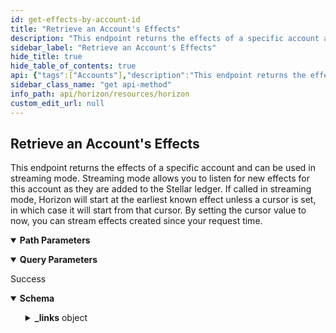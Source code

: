 ```yaml
---
id: get-effects-by-account-id
title: "Retrieve an Account's Effects"
description: "This endpoint returns the effects of a specific account and can be used in streaming mode. Streaming mode allows you to listen for new effects for this account as they are added to the Stellar ledger. If called in streaming mode, Horizon will start at the earliest known effect unless a cursor is set, in which case it will start from that cursor. By setting the cursor value to now, you can stream effects created since your request time."
sidebar_label: "Retrieve an Account's Effects"
hide_title: true
hide_table_of_contents: true
api: {"tags":["Accounts"],"description":"This endpoint returns the effects of a specific account and can be used in streaming mode. Streaming mode allows you to listen for new effects for this account as they are added to the Stellar ledger. If called in streaming mode, Horizon will start at the earliest known effect unless a cursor is set, in which case it will start from that cursor. By setting the cursor value to now, you can stream effects created since your request time.","operationId":"GetEffectsByAccountId","parameters":[{"name":"account_id","in":"path","required":true,"description":"This account’s public key encoded in a base32 string representation.","schema":{"type":"string","example":"GDMQQNJM4UL7QIA66P7R2PZHMQINWZBM77BEBMHLFXD5JEUAHGJ7R4JZ"}},{"name":"cursor","in":"query","required":false,"description":"A number that points to a specific location in a collection of responses and is pulled from the paging_token value of a record.","schema":{"type":"integer","example":6606617478959105}},{"name":"order","in":"query","required":false,"description":"A designation of the order in which records should appear. Options include asc (ascending) or desc (descending). If this argument isn’t set, it defaults to asc.","schema":{"type":"string","enum":["asc","desc"]}},{"name":"limit","in":"query","required":false,"description":"The maximum number of records returned. The limit can range from 1 to 200 - an upper limit that is hardcoded in Horizon for performance reasons. If this argument isn’t designated, it defaults to 10.","schema":{"type":"integer","example":10}}],"x-supports-streaming":true,"responses":{"200":{"description":"Success","content":{"application/json":{"schema":{"allOf":[{"type":"object","properties":{"_links":{"type":"object","properties":{"self":{"type":"object","properties":{"href":{"type":"string","format":"link"},"templated":{"type":"boolean"}},"required":["href"],"title":"link"},"next":{"type":"object","properties":{"href":{"type":"string","format":"link"},"templated":{"type":"boolean"}},"required":["href"],"title":"link"},"prev":{"type":"object","properties":{"href":{"type":"string","format":"link"},"templated":{"type":"boolean"}},"required":["href"],"title":"link"}}}},"title":"Links"},{"oneOf":[{"type":"object","properties":{"_links":{"type":"object","properties":{"self":{"type":"object","properties":{"href":{"type":"string","format":"link"},"templated":{"type":"boolean"}},"required":["href"],"title":"link"},"transaction":{"type":"object","properties":{"href":{"type":"string","format":"link"},"templated":{"type":"boolean"}},"required":["href"],"title":"link"},"effects":{"type":"object","properties":{"href":{"type":"string","format":"link"},"templated":{"type":"boolean"}},"required":["href"],"title":"link"},"succeeds":{"type":"object","properties":{"href":{"type":"string","format":"link"},"templated":{"type":"boolean"}},"required":["href"],"title":"link"},"precedes":{"type":"object","properties":{"href":{"type":"string","format":"link"},"templated":{"type":"boolean"}},"required":["href"],"title":"link"}},"required":["self","transaction","effects","succeeds","precedes"]},"id":{"type":"string","title":"id"},"paging_token":{"type":"string"},"transaction_successful":{"type":"boolean"},"source_account":{"type":"string","pattern":"G[A-Z0-9]{55}","title":"address"},"type":{"type":"string","example":"create_account"},"type_i":{"type":"number","example":0},"created_at":{"type":"string"},"transaction_hash":{"type":"string"},"starting_balance":{"type":"string"},"funder":{"type":"string","pattern":"G[A-Z0-9]{55}","title":"address"},"account":{"type":"string","pattern":"G[A-Z0-9]{55}","title":"address"}},"required":["id","paging_token","transaction_successful","source_account","type","type_i","created_at","transaction_hash","starting_balance","funder","account"],"title":"CreateAccount"},{"type":"object","properties":{"_embedded":{"type":"object","properties":{"records":{"type":"array","items":{"type":"object","properties":{"_links":{"type":"object","properties":{"self":{"type":"object","properties":{"href":{"type":"string","format":"link"},"templated":{"type":"boolean"}},"required":["href"],"title":"link"},"transaction":{"type":"object","properties":{"href":{"type":"string","format":"link"},"templated":{"type":"boolean"}},"required":["href"],"title":"link"},"effects":{"type":"object","properties":{"href":{"type":"string","format":"link"},"templated":{"type":"boolean"}},"required":["href"],"title":"link"},"succeeds":{"type":"object","properties":{"href":{"type":"string","format":"link"},"templated":{"type":"boolean"}},"required":["href"],"title":"link"},"precedes":{"type":"object","properties":{"href":{"type":"string","format":"link"},"templated":{"type":"boolean"}},"required":["href"],"title":"link"}},"required":["self","transaction","effects","succeeds","precedes"]},"id":{"type":"string","title":"id"},"paging_token":{"type":"string"},"transaction_successful":{"type":"boolean"},"source_account":{"type":"string","pattern":"G[A-Z0-9]{55}","title":"address"},"type":{"type":"string","example":"payment"},"type_i":{"type":"string"},"created_at":{"type":"string"},"transaction_hash":{"type":"string"},"asset_type":{"type":"string"},"asset_code":{"enum":["native","credit_alphanum4","credit_alphanum12"]},"asset_issuer":{"type":"string","pattern":"G[A-Z0-9]{55}","title":"address"},"from":{"type":"string","pattern":"G[A-Z0-9]{55}","title":"address"},"to":{"type":"string","pattern":"G[A-Z0-9]{55}","title":"address"},"amount":{"type":"string"}},"required":["id","paging_token","transaction_successful","source_account","type","type_i","created_at","transaction_hash","asset_type","from","to","amount"]}}}}},"title":"Payment"},{"type":"object","properties":{"_links":{"type":"object","properties":{"self":{"type":"object","properties":{"href":{"type":"string","format":"link"},"templated":{"type":"boolean"}},"required":["href"],"title":"link"},"transaction":{"type":"object","properties":{"href":{"type":"string","format":"link"},"templated":{"type":"boolean"}},"required":["href"],"title":"link"},"effects":{"type":"object","properties":{"href":{"type":"string","format":"link"},"templated":{"type":"boolean"}},"required":["href"],"title":"link"},"succeeds":{"type":"object","properties":{"href":{"type":"string","format":"link"},"templated":{"type":"boolean"}},"required":["href"],"title":"link"},"precedes":{"type":"object","properties":{"href":{"type":"string","format":"link"},"templated":{"type":"boolean"}},"required":["href"],"title":"link"}},"required":["self","transaction","effects","succeeds","precedes"]},"id":{"type":"string","title":"id"},"paging_token":{"type":"string"},"transaction_successful":{"type":"boolean"},"source_account":{"type":"string","pattern":"G[A-Z0-9]{55}","title":"address"},"type":{"type":"string","example":"path_payment_strict_receive"},"type_i":{"type":"number","example":2},"created_at":{"type":"string"},"transaction_hash":{"type":"string"},"asset_type":{"type":"string","enum":["native","credit_alphanum4","credit_alphanum12"]},"asset_code":{"type":"string"},"asset_issuer":{"type":"string","pattern":"G[A-Z0-9]{55}","title":"address"},"from":{"type":"string","pattern":"G[A-Z0-9]{55}","title":"address"},"to":{"type":"string","pattern":"G[A-Z0-9]{55}","title":"address"},"amount":{"type":"string"},"path":{"type":"array","items":{"type":"object","properties":{"asset_type":{"type":"string","enum":["native","credit_alphanum4","credit_alphanum12"]},"asset_code":{"type":"string"},"asset_issuer":{"type":"string","pattern":"G[A-Z0-9]{55}","title":"address"}}}},"source_amount":{"type":"string"},"destination_min":{"type":"string"},"source_asset_type":{"type":"string"},"source_asset_code":{"type":"string"},"source_asset_issuer":{"type":"string","pattern":"G[A-Z0-9]{55}","title":"address"}},"required":["id","paging_token","transaction_successful","source_account","type","type_i","created_at","transaction_hash","from","to","amount","path","source_amount","destination_min"],"title":"PathPaymentStrictReceive"},{"type":"object","properties":{"_links":{"type":"object","properties":{"self":{"type":"object","properties":{"href":{"type":"string","format":"link"},"templated":{"type":"boolean"}},"required":["href"],"title":"link"},"transaction":{"type":"object","properties":{"href":{"type":"string","format":"link"},"templated":{"type":"boolean"}},"required":["href"],"title":"link"},"effects":{"type":"object","properties":{"href":{"type":"string","format":"link"},"templated":{"type":"boolean"}},"required":["href"],"title":"link"},"succeeds":{"type":"object","properties":{"href":{"type":"string","format":"link"},"templated":{"type":"boolean"}},"required":["href"],"title":"link"},"precedes":{"type":"object","properties":{"href":{"type":"string","format":"link"},"templated":{"type":"boolean"}},"required":["href"],"title":"link"}},"required":["self","transaction","effects","succeeds","precedes"]},"id":{"type":"string","title":"id"},"paging_token":{"type":"string"},"transaction_successful":{"type":"boolean"},"source_account":{"type":"string","pattern":"G[A-Z0-9]{55}","title":"address"},"type":{"type":"string","example":"path_payment_strict_send"},"type_i":{"type":"number","example":13},"created_at":{"type":"string"},"transaction_hash":{"type":"string"},"asset_type":{"type":"string","enum":["native","credit_alphanum4","credit_alphanum12"]},"asset_code":{"type":"string"},"asset_issuer":{"type":"string","pattern":"G[A-Z0-9]{55}","title":"address"},"from":{"type":"string","pattern":"G[A-Z0-9]{55}","title":"address"},"to":{"type":"string","pattern":"G[A-Z0-9]{55}","title":"address"},"amount":{"type":"string"},"path":{"type":"array","items":{"type":"object","properties":{"asset_type":{"type":"string","enum":["native","credit_alphanum4","credit_alphanum12"]},"asset_code":{"type":"string"},"asset_issuer":{"type":"string","pattern":"G[A-Z0-9]{55}","title":"address"}}}},"source_amount":{"type":"string"},"source_max":{"type":"string"},"source_asset_type":{"type":"string"},"source_asset_code":{"type":"string"},"source_asset_issuer":{"type":"string","pattern":"G[A-Z0-9]{55}","title":"address"}},"required":["id","paging_token","transaction_successful","source_account","type","type_i","created_at","transaction_hash","from","to","amount","path","source_amount","source_asset_type"],"title":"PathPaymentStrictSend"},{"type":"object","properties":{"_links":{"type":"object","properties":{"self":{"type":"object","properties":{"href":{"type":"string","format":"link"},"templated":{"type":"boolean"}},"required":["href"],"title":"link"},"transaction":{"type":"object","properties":{"href":{"type":"string","format":"link"},"templated":{"type":"boolean"}},"required":["href"],"title":"link"},"effects":{"type":"object","properties":{"href":{"type":"string","format":"link"},"templated":{"type":"boolean"}},"required":["href"],"title":"link"},"succeeds":{"type":"object","properties":{"href":{"type":"string","format":"link"},"templated":{"type":"boolean"}},"required":["href"],"title":"link"},"precedes":{"type":"object","properties":{"href":{"type":"string","format":"link"},"templated":{"type":"boolean"}},"required":["href"],"title":"link"}},"required":["self","transaction","effects","succeeds","precedes"]},"id":{"type":"string","title":"id"},"paging_token":{"type":"string"},"transaction_successful":{"type":"boolean"},"source_account":{"type":"string","pattern":"G[A-Z0-9]{55}","title":"address"},"type":{"type":"string","example":"account_merge"},"type_i":{"type":"number","example":8},"created_at":{"type":"string"},"transaction_hash":{"type":"string"},"account":{"type":"string","pattern":"G[A-Z0-9]{55}","title":"address"},"into":{"type":"string","pattern":"G[A-Z0-9]{55}","title":"address"}},"required":["id","paging_token","transaction_successful","source_account","type","type_i","created_at","transaction_hash","account","into"],"title":"AccountMerge"}]}]},"examples":{"RetrieveAnAccountsEffects":{"value":{"_links":{"self":{"href":"https://horizon.stellar.org/accounts/GCNL55IJTH2HX26HLNIGYD2JIQLTBAQL3SVPNZA6PXK7NAVHU423WOTE/effects?cursor=&limit=10&order=asc"},"next":{"href":"https://horizon.stellar.org/accounts/GCNL55IJTH2HX26HLNIGYD2JIQLTBAQL3SVPNZA6PXK7NAVHU423WOTE/effects?cursor=147350483860869151-1&limit=10&order=asc"},"prev":{"href":"https://horizon.stellar.org/accounts/GCNL55IJTH2HX26HLNIGYD2JIQLTBAQL3SVPNZA6PXK7NAVHU423WOTE/effects?cursor=110694007436259329-1&limit=10&order=desc"}},"_embedded":{"records":[{"_links":{"operation":{"href":"https://horizon.stellar.org/operations/110694007436259329"},"succeeds":{"href":"https://horizon.stellar.org/effects?order=desc&cursor=110694007436259329-1"},"precedes":{"href":"https://horizon.stellar.org/effects?order=asc&cursor=110694007436259329-1"}},"id":"0110694007436259329-0000000001","paging_token":"110694007436259329-1","account":"GCNL55IJTH2HX26HLNIGYD2JIQLTBAQL3SVPNZA6PXK7NAVHU423WOTE","type":"account_created","type_i":0,"created_at":"2019-09-11T13:16:44Z","starting_balance":"1.0000000"},{"_links":{"operation":{"href":"https://horizon.stellar.org/operations/110694007436259329"},"succeeds":{"href":"https://horizon.stellar.org/effects?order=desc&cursor=110694007436259329-3"},"precedes":{"href":"https://horizon.stellar.org/effects?order=asc&cursor=110694007436259329-3"}},"id":"0110694007436259329-0000000003","paging_token":"110694007436259329-3","account":"GCNL55IJTH2HX26HLNIGYD2JIQLTBAQL3SVPNZA6PXK7NAVHU423WOTE","type":"signer_created","type_i":10,"created_at":"2019-09-11T13:16:44Z","weight":1,"public_key":"GCNL55IJTH2HX26HLNIGYD2JIQLTBAQL3SVPNZA6PXK7NAVHU423WOTE","key":""},{"_links":{"operation":{"href":"https://horizon.stellar.org/operations/110694007436259330"},"succeeds":{"href":"https://horizon.stellar.org/effects?order=desc&cursor=110694007436259330-2"},"precedes":{"href":"https://horizon.stellar.org/effects?order=asc&cursor=110694007436259330-2"}},"id":"0110694007436259330-0000000002","paging_token":"110694007436259330-2","account":"GCNL55IJTH2HX26HLNIGYD2JIQLTBAQL3SVPNZA6PXK7NAVHU423WOTE","type":"account_credited","type_i":2,"created_at":"2019-09-11T13:16:44Z","asset_type":"native","amount":"355.2904739"},{"_links":{"operation":{"href":"https://horizon.stellar.org/operations/115354197276323841"},"succeeds":{"href":"https://horizon.stellar.org/effects?order=desc&cursor=115354197276323841-1"},"precedes":{"href":"https://horizon.stellar.org/effects?order=asc&cursor=115354197276323841-1"}},"id":"0115354197276323841-0000000001","paging_token":"115354197276323841-1","account":"GCNL55IJTH2HX26HLNIGYD2JIQLTBAQL3SVPNZA6PXK7NAVHU423WOTE","type":"account_credited","type_i":2,"created_at":"2019-11-18T19:59:40Z","asset_type":"native","amount":"688.4065454"},{"_links":{"operation":{"href":"https://horizon.stellar.org/operations/117356420835532801"},"succeeds":{"href":"https://horizon.stellar.org/effects?order=desc&cursor=117356420835532801-1"},"precedes":{"href":"https://horizon.stellar.org/effects?order=asc&cursor=117356420835532801-1"}},"id":"0117356420835532801-0000000001","paging_token":"117356420835532801-1","account":"GCNL55IJTH2HX26HLNIGYD2JIQLTBAQL3SVPNZA6PXK7NAVHU423WOTE","type":"account_credited","type_i":2,"created_at":"2019-12-18T08:23:35Z","asset_type":"native","amount":"355.3887598"},{"_links":{"operation":{"href":"https://horizon.stellar.org/operations/119399833130811393"},"succeeds":{"href":"https://horizon.stellar.org/effects?order=desc&cursor=119399833130811393-1"},"precedes":{"href":"https://horizon.stellar.org/effects?order=asc&cursor=119399833130811393-1"}},"id":"0119399833130811393-0000000001","paging_token":"119399833130811393-1","account":"GCNL55IJTH2HX26HLNIGYD2JIQLTBAQL3SVPNZA6PXK7NAVHU423WOTE","type":"trustline_created","type_i":20,"created_at":"2020-01-17T20:13:22Z","asset_type":"credit_alphanum4","asset_code":"USD","asset_issuer":"GDUKMGUGDZQK6YHYA5Z6AY2G4XDSZPSZ3SW5UN3ARVMO6QSRDWP5YLEX","limit":"922337203685.4775000"},{"_links":{"operation":{"href":"https://horizon.stellar.org/operations/119399833130811394"},"succeeds":{"href":"https://horizon.stellar.org/effects?order=desc&cursor=119399833130811394-1"},"precedes":{"href":"https://horizon.stellar.org/effects?order=asc&cursor=119399833130811394-1"}},"id":"0119399833130811394-0000000001","paging_token":"119399833130811394-1","account":"GCNL55IJTH2HX26HLNIGYD2JIQLTBAQL3SVPNZA6PXK7NAVHU423WOTE","type":"trade","type_i":33,"created_at":"2020-01-17T20:13:22Z","seller":"GCM4PT6XDZBWOOENDS6FOU22GJQLJPV2GC7VRVII4TFGZBA3ZXNM55SV","offer_id":"147625249","sold_amount":"539.0320108","sold_asset_type":"native","bought_amount":"32.8490620","bought_asset_type":"credit_alphanum4","bought_asset_code":"USD","bought_asset_issuer":"GDUKMGUGDZQK6YHYA5Z6AY2G4XDSZPSZ3SW5UN3ARVMO6QSRDWP5YLEX"},{"_links":{"operation":{"href":"https://horizon.stellar.org/operations/119399833130811394"},"succeeds":{"href":"https://horizon.stellar.org/effects?order=desc&cursor=119399833130811394-3"},"precedes":{"href":"https://horizon.stellar.org/effects?order=asc&cursor=119399833130811394-3"}},"id":"0119399833130811394-0000000003","paging_token":"119399833130811394-3","account":"GCNL55IJTH2HX26HLNIGYD2JIQLTBAQL3SVPNZA6PXK7NAVHU423WOTE","type":"trade","type_i":33,"created_at":"2020-01-17T20:13:22Z","seller":"GBDVKE33GVVMBXX73OHIBRP6RAHKHHW2P4PQVV6UNOKQCOXU7GNUM4QI","offer_id":"147618811","sold_amount":"854.9537682","sold_asset_type":"native","bought_amount":"52.0920258","bought_asset_type":"credit_alphanum4","bought_asset_code":"USD","bought_asset_issuer":"GDUKMGUGDZQK6YHYA5Z6AY2G4XDSZPSZ3SW5UN3ARVMO6QSRDWP5YLEX"},{"_links":{"operation":{"href":"https://horizon.stellar.org/operations/119400713599217665"},"succeeds":{"href":"https://horizon.stellar.org/effects?order=desc&cursor=119400713599217665-2"},"precedes":{"href":"https://horizon.stellar.org/effects?order=asc&cursor=119400713599217665-2"}},"id":"0119400713599217665-0000000002","paging_token":"119400713599217665-2","account":"GCNL55IJTH2HX26HLNIGYD2JIQLTBAQL3SVPNZA6PXK7NAVHU423WOTE","type":"account_debited","type_i":3,"created_at":"2020-01-17T20:32:38Z","asset_type":"credit_alphanum4","asset_code":"USD","asset_issuer":"GDUKMGUGDZQK6YHYA5Z6AY2G4XDSZPSZ3SW5UN3ARVMO6QSRDWP5YLEX","amount":"84.9410878"},{"_links":{"operation":{"href":"https://horizon.stellar.org/operations/147350483860869151"},"succeeds":{"href":"https://horizon.stellar.org/effects?order=desc&cursor=147350483860869151-1"},"precedes":{"href":"https://horizon.stellar.org/effects?order=asc&cursor=147350483860869151-1"}},"id":"0147350483860869151-0000000001","paging_token":"147350483860869151-1","account":"GCNL55IJTH2HX26HLNIGYD2JIQLTBAQL3SVPNZA6PXK7NAVHU423WOTE","type":"account_credited","type_i":2,"created_at":"2021-03-06T19:27:33Z","asset_type":"native","amount":"0.0000001"}]}}}}}}}},"extensions":[{"key":"x-supports-streaming","value":true}],"method":"get","path":"/accounts/{account_id}/effects","servers":[{"url":"https://horizon.stellar.org","description":"The main network"},{"url":"https://horizon-testnet.stellar.org","description":"The test network"}],"info":{"title":"Horizon","version":"0.0.1"},"postman":{"name":"Retrieve an Account's Effects","description":{"content":"This endpoint returns the effects of a specific account and can be used in streaming mode. Streaming mode allows you to listen for new effects for this account as they are added to the Stellar ledger. If called in streaming mode, Horizon will start at the earliest known effect unless a cursor is set, in which case it will start from that cursor. By setting the cursor value to now, you can stream effects created since your request time.","type":"text/plain"},"url":{"path":["accounts",":account_id","effects"],"host":["{{baseUrl}}"],"query":[{"disabled":false,"description":{"content":"A number that points to a specific location in a collection of responses and is pulled from the paging_token value of a record.","type":"text/plain"},"key":"cursor","value":""},{"disabled":false,"description":{"content":"A designation of the order in which records should appear. Options include asc (ascending) or desc (descending). If this argument isn’t set, it defaults to asc.","type":"text/plain"},"key":"order","value":""},{"disabled":false,"description":{"content":"The maximum number of records returned. The limit can range from 1 to 200 - an upper limit that is hardcoded in Horizon for performance reasons. If this argument isn’t designated, it defaults to 10.","type":"text/plain"},"key":"limit","value":""}],"variable":[{"disabled":false,"description":{"content":"(Required) This account’s public key encoded in a base32 string representation.","type":"text/plain"},"type":"any","value":"","key":"account_id"}]},"header":[{"key":"Accept","value":"application/json"}],"method":"GET"}}
sidebar_class_name: "get api-method"
info_path: api/horizon/resources/horizon
custom_edit_url: null
---
```



## Retrieve an Account's Effects



This endpoint returns the effects of a specific account and can be used in streaming mode. Streaming mode allows you to listen for new effects for this account as they are added to the Stellar ledger. If called in streaming mode, Horizon will start at the earliest known effect unless a cursor is set, in which case it will start from that cursor. By setting the cursor value to now, you can stream effects created since your request time.

<details style={{"marginBottom":"1rem"}} data-collapsed={false} open={true}><summary style={{}}><strong>Path Parameters</strong></summary><div><ul><ParamsItem className={"paramsItem"} param={{"name":"account_id","in":"path","required":true,"description":"This account’s public key encoded in a base32 string representation.","schema":{"type":"string","example":"GDMQQNJM4UL7QIA66P7R2PZHMQINWZBM77BEBMHLFXD5JEUAHGJ7R4JZ"}}}></ParamsItem></ul></div></details><details style={{"marginBottom":"1rem"}} data-collapsed={false} open={true}><summary style={{}}><strong>Query Parameters</strong></summary><div><ul><ParamsItem className={"paramsItem"} param={{"name":"cursor","in":"query","required":false,"description":"A number that points to a specific location in a collection of responses and is pulled from the paging_token value of a record.","schema":{"type":"integer","example":6606617478959105}}}></ParamsItem><ParamsItem className={"paramsItem"} param={{"name":"order","in":"query","required":false,"description":"A designation of the order in which records should appear. Options include asc (ascending) or desc (descending). If this argument isn’t set, it defaults to asc.","schema":{"type":"string","enum":["asc","desc"]}}}></ParamsItem><ParamsItem className={"paramsItem"} param={{"name":"limit","in":"query","required":false,"description":"The maximum number of records returned. The limit can range from 1 to 200 - an upper limit that is hardcoded in Horizon for performance reasons. If this argument isn’t designated, it defaults to 10.","schema":{"type":"integer","example":10}}}></ParamsItem></ul></div></details><div><ApiTabs><TabItem label={"200"} value={"200"}><div>

Success

</div><div><MimeTabs schemaType={"response"}><TabItem label={"application/json"} value={"application/json"}><SchemaTabs><TabItem label={"Schema"} value={"Schema"}><details style={{}} data-collapsed={false} open={true}><summary style={{"textAlign":"left"}}><strong>Schema</strong></summary><div style={{"textAlign":"left","marginLeft":"1rem"}}></div><ul style={{"marginLeft":"1rem"}}><SchemaItem collapsible={true} className={"schemaItem"}><details style={{}}><summary style={{}}><strong>_links</strong><span style={{"opacity":"0.6"}}> object</span></summary><div style={{"marginLeft":"1rem"}}><SchemaItem collapsible={true} className={"schemaItem"}><details style={{}}><summary style={{}}><strong>self</strong><span style={{"opacity":"0.6"}}> object</span></summary><div style={{"marginLeft":"1rem"}}><SchemaItem collapsible={false} name={"href"} required={true} schemaName={"link"} qualifierMessage={undefined} schema={{"type":"string","format":"link"}}></SchemaItem><SchemaItem collapsible={false} name={"templated"} required={false} schemaName={"boolean"} qualifierMessage={undefined} schema={{"type":"boolean"}}></SchemaItem></div></details></SchemaItem><SchemaItem collapsible={true} className={"schemaItem"}><details style={{}}><summary style={{}}><strong>next</strong><span style={{"opacity":"0.6"}}> object</span></summary><div style={{"marginLeft":"1rem"}}><SchemaItem collapsible={false} name={"href"} required={true} schemaName={"link"} qualifierMessage={undefined} schema={{"type":"string","format":"link"}}></SchemaItem><SchemaItem collapsible={false} name={"templated"} required={false} schemaName={"boolean"} qualifierMessage={undefined} schema={{"type":"boolean"}}></SchemaItem></div></details></SchemaItem><SchemaItem collapsible={true} className={"schemaItem"}><details style={{}}><summary style={{}}><strong>prev</strong><span style={{"opacity":"0.6"}}> object</span></summary><div style={{"marginLeft":"1rem"}}><SchemaItem collapsible={false} name={"href"} required={true} schemaName={"link"} qualifierMessage={undefined} schema={{"type":"string","format":"link"}}></SchemaItem><SchemaItem collapsible={false} name={"templated"} required={false} schemaName={"boolean"} qualifierMessage={undefined} schema={{"type":"boolean"}}></SchemaItem></div></details></SchemaItem></div></details></SchemaItem></ul></details></TabItem><TabItem label={"Example (from schema)"} value={"Example (from schema)"}><ResponseSamples responseExample={"{\n  \"_links\": {\n    \"self\": {\n      \"href\": \"string\",\n      \"templated\": true\n    },\n    \"next\": {\n      \"href\": \"string\",\n      \"templated\": true\n    },\n    \"prev\": {\n      \"href\": \"string\",\n      \"templated\": true\n    },\n    \"transaction\": {\n      \"href\": \"string\",\n      \"templated\": true\n    },\n    \"effects\": {\n      \"href\": \"string\",\n      \"templated\": true\n    },\n    \"succeeds\": {\n      \"href\": \"string\",\n      \"templated\": true\n    },\n    \"precedes\": {\n      \"href\": \"string\",\n      \"templated\": true\n    }\n  },\n  \"id\": \"string\",\n  \"paging_token\": \"string\",\n  \"transaction_successful\": true,\n  \"source_account\": \"string\",\n  \"type\": \"create_account\",\n  \"type_i\": 0,\n  \"created_at\": \"string\",\n  \"transaction_hash\": \"string\",\n  \"starting_balance\": \"string\",\n  \"funder\": \"string\",\n  \"account\": \"string\"\n}"} language={"json"}></ResponseSamples></TabItem><TabItem label={"RetrieveAnAccountsEffects"} value={"RetrieveAnAccountsEffects"}><ResponseSamples responseExample={"{\n  \"_links\": {\n    \"self\": {\n      \"href\": \"https://horizon.stellar.org/accounts/GCNL55IJTH2HX26HLNIGYD2JIQLTBAQL3SVPNZA6PXK7NAVHU423WOTE/effects?cursor=&limit=10&order=asc\"\n    },\n    \"next\": {\n      \"href\": \"https://horizon.stellar.org/accounts/GCNL55IJTH2HX26HLNIGYD2JIQLTBAQL3SVPNZA6PXK7NAVHU423WOTE/effects?cursor=147350483860869151-1&limit=10&order=asc\"\n    },\n    \"prev\": {\n      \"href\": \"https://horizon.stellar.org/accounts/GCNL55IJTH2HX26HLNIGYD2JIQLTBAQL3SVPNZA6PXK7NAVHU423WOTE/effects?cursor=110694007436259329-1&limit=10&order=desc\"\n    }\n  },\n  \"_embedded\": {\n    \"records\": [\n      {\n        \"_links\": {\n          \"operation\": {\n            \"href\": \"https://horizon.stellar.org/operations/110694007436259329\"\n          },\n          \"succeeds\": {\n            \"href\": \"https://horizon.stellar.org/effects?order=desc&cursor=110694007436259329-1\"\n          },\n          \"precedes\": {\n            \"href\": \"https://horizon.stellar.org/effects?order=asc&cursor=110694007436259329-1\"\n          }\n        },\n        \"id\": \"0110694007436259329-0000000001\",\n        \"paging_token\": \"110694007436259329-1\",\n        \"account\": \"GCNL55IJTH2HX26HLNIGYD2JIQLTBAQL3SVPNZA6PXK7NAVHU423WOTE\",\n        \"type\": \"account_created\",\n        \"type_i\": 0,\n        \"created_at\": \"2019-09-11T13:16:44Z\",\n        \"starting_balance\": \"1.0000000\"\n      },\n      {\n        \"_links\": {\n          \"operation\": {\n            \"href\": \"https://horizon.stellar.org/operations/110694007436259329\"\n          },\n          \"succeeds\": {\n            \"href\": \"https://horizon.stellar.org/effects?order=desc&cursor=110694007436259329-3\"\n          },\n          \"precedes\": {\n            \"href\": \"https://horizon.stellar.org/effects?order=asc&cursor=110694007436259329-3\"\n          }\n        },\n        \"id\": \"0110694007436259329-0000000003\",\n        \"paging_token\": \"110694007436259329-3\",\n        \"account\": \"GCNL55IJTH2HX26HLNIGYD2JIQLTBAQL3SVPNZA6PXK7NAVHU423WOTE\",\n        \"type\": \"signer_created\",\n        \"type_i\": 10,\n        \"created_at\": \"2019-09-11T13:16:44Z\",\n        \"weight\": 1,\n        \"public_key\": \"GCNL55IJTH2HX26HLNIGYD2JIQLTBAQL3SVPNZA6PXK7NAVHU423WOTE\",\n        \"key\": \"\"\n      },\n      {\n        \"_links\": {\n          \"operation\": {\n            \"href\": \"https://horizon.stellar.org/operations/110694007436259330\"\n          },\n          \"succeeds\": {\n            \"href\": \"https://horizon.stellar.org/effects?order=desc&cursor=110694007436259330-2\"\n          },\n          \"precedes\": {\n            \"href\": \"https://horizon.stellar.org/effects?order=asc&cursor=110694007436259330-2\"\n          }\n        },\n        \"id\": \"0110694007436259330-0000000002\",\n        \"paging_token\": \"110694007436259330-2\",\n        \"account\": \"GCNL55IJTH2HX26HLNIGYD2JIQLTBAQL3SVPNZA6PXK7NAVHU423WOTE\",\n        \"type\": \"account_credited\",\n        \"type_i\": 2,\n        \"created_at\": \"2019-09-11T13:16:44Z\",\n        \"asset_type\": \"native\",\n        \"amount\": \"355.2904739\"\n      },\n      {\n        \"_links\": {\n          \"operation\": {\n            \"href\": \"https://horizon.stellar.org/operations/115354197276323841\"\n          },\n          \"succeeds\": {\n            \"href\": \"https://horizon.stellar.org/effects?order=desc&cursor=115354197276323841-1\"\n          },\n          \"precedes\": {\n            \"href\": \"https://horizon.stellar.org/effects?order=asc&cursor=115354197276323841-1\"\n          }\n        },\n        \"id\": \"0115354197276323841-0000000001\",\n        \"paging_token\": \"115354197276323841-1\",\n        \"account\": \"GCNL55IJTH2HX26HLNIGYD2JIQLTBAQL3SVPNZA6PXK7NAVHU423WOTE\",\n        \"type\": \"account_credited\",\n        \"type_i\": 2,\n        \"created_at\": \"2019-11-18T19:59:40Z\",\n        \"asset_type\": \"native\",\n        \"amount\": \"688.4065454\"\n      },\n      {\n        \"_links\": {\n          \"operation\": {\n            \"href\": \"https://horizon.stellar.org/operations/117356420835532801\"\n          },\n          \"succeeds\": {\n            \"href\": \"https://horizon.stellar.org/effects?order=desc&cursor=117356420835532801-1\"\n          },\n          \"precedes\": {\n            \"href\": \"https://horizon.stellar.org/effects?order=asc&cursor=117356420835532801-1\"\n          }\n        },\n        \"id\": \"0117356420835532801-0000000001\",\n        \"paging_token\": \"117356420835532801-1\",\n        \"account\": \"GCNL55IJTH2HX26HLNIGYD2JIQLTBAQL3SVPNZA6PXK7NAVHU423WOTE\",\n        \"type\": \"account_credited\",\n        \"type_i\": 2,\n        \"created_at\": \"2019-12-18T08:23:35Z\",\n        \"asset_type\": \"native\",\n        \"amount\": \"355.3887598\"\n      },\n      {\n        \"_links\": {\n          \"operation\": {\n            \"href\": \"https://horizon.stellar.org/operations/119399833130811393\"\n          },\n          \"succeeds\": {\n            \"href\": \"https://horizon.stellar.org/effects?order=desc&cursor=119399833130811393-1\"\n          },\n          \"precedes\": {\n            \"href\": \"https://horizon.stellar.org/effects?order=asc&cursor=119399833130811393-1\"\n          }\n        },\n        \"id\": \"0119399833130811393-0000000001\",\n        \"paging_token\": \"119399833130811393-1\",\n        \"account\": \"GCNL55IJTH2HX26HLNIGYD2JIQLTBAQL3SVPNZA6PXK7NAVHU423WOTE\",\n        \"type\": \"trustline_created\",\n        \"type_i\": 20,\n        \"created_at\": \"2020-01-17T20:13:22Z\",\n        \"asset_type\": \"credit_alphanum4\",\n        \"asset_code\": \"USD\",\n        \"asset_issuer\": \"GDUKMGUGDZQK6YHYA5Z6AY2G4XDSZPSZ3SW5UN3ARVMO6QSRDWP5YLEX\",\n        \"limit\": \"922337203685.4775000\"\n      },\n      {\n        \"_links\": {\n          \"operation\": {\n            \"href\": \"https://horizon.stellar.org/operations/119399833130811394\"\n          },\n          \"succeeds\": {\n            \"href\": \"https://horizon.stellar.org/effects?order=desc&cursor=119399833130811394-1\"\n          },\n          \"precedes\": {\n            \"href\": \"https://horizon.stellar.org/effects?order=asc&cursor=119399833130811394-1\"\n          }\n        },\n        \"id\": \"0119399833130811394-0000000001\",\n        \"paging_token\": \"119399833130811394-1\",\n        \"account\": \"GCNL55IJTH2HX26HLNIGYD2JIQLTBAQL3SVPNZA6PXK7NAVHU423WOTE\",\n        \"type\": \"trade\",\n        \"type_i\": 33,\n        \"created_at\": \"2020-01-17T20:13:22Z\",\n        \"seller\": \"GCM4PT6XDZBWOOENDS6FOU22GJQLJPV2GC7VRVII4TFGZBA3ZXNM55SV\",\n        \"offer_id\": \"147625249\",\n        \"sold_amount\": \"539.0320108\",\n        \"sold_asset_type\": \"native\",\n        \"bought_amount\": \"32.8490620\",\n        \"bought_asset_type\": \"credit_alphanum4\",\n        \"bought_asset_code\": \"USD\",\n        \"bought_asset_issuer\": \"GDUKMGUGDZQK6YHYA5Z6AY2G4XDSZPSZ3SW5UN3ARVMO6QSRDWP5YLEX\"\n      },\n      {\n        \"_links\": {\n          \"operation\": {\n            \"href\": \"https://horizon.stellar.org/operations/119399833130811394\"\n          },\n          \"succeeds\": {\n            \"href\": \"https://horizon.stellar.org/effects?order=desc&cursor=119399833130811394-3\"\n          },\n          \"precedes\": {\n            \"href\": \"https://horizon.stellar.org/effects?order=asc&cursor=119399833130811394-3\"\n          }\n        },\n        \"id\": \"0119399833130811394-0000000003\",\n        \"paging_token\": \"119399833130811394-3\",\n        \"account\": \"GCNL55IJTH2HX26HLNIGYD2JIQLTBAQL3SVPNZA6PXK7NAVHU423WOTE\",\n        \"type\": \"trade\",\n        \"type_i\": 33,\n        \"created_at\": \"2020-01-17T20:13:22Z\",\n        \"seller\": \"GBDVKE33GVVMBXX73OHIBRP6RAHKHHW2P4PQVV6UNOKQCOXU7GNUM4QI\",\n        \"offer_id\": \"147618811\",\n        \"sold_amount\": \"854.9537682\",\n        \"sold_asset_type\": \"native\",\n        \"bought_amount\": \"52.0920258\",\n        \"bought_asset_type\": \"credit_alphanum4\",\n        \"bought_asset_code\": \"USD\",\n        \"bought_asset_issuer\": \"GDUKMGUGDZQK6YHYA5Z6AY2G4XDSZPSZ3SW5UN3ARVMO6QSRDWP5YLEX\"\n      },\n      {\n        \"_links\": {\n          \"operation\": {\n            \"href\": \"https://horizon.stellar.org/operations/119400713599217665\"\n          },\n          \"succeeds\": {\n            \"href\": \"https://horizon.stellar.org/effects?order=desc&cursor=119400713599217665-2\"\n          },\n          \"precedes\": {\n            \"href\": \"https://horizon.stellar.org/effects?order=asc&cursor=119400713599217665-2\"\n          }\n        },\n        \"id\": \"0119400713599217665-0000000002\",\n        \"paging_token\": \"119400713599217665-2\",\n        \"account\": \"GCNL55IJTH2HX26HLNIGYD2JIQLTBAQL3SVPNZA6PXK7NAVHU423WOTE\",\n        \"type\": \"account_debited\",\n        \"type_i\": 3,\n        \"created_at\": \"2020-01-17T20:32:38Z\",\n        \"asset_type\": \"credit_alphanum4\",\n        \"asset_code\": \"USD\",\n        \"asset_issuer\": \"GDUKMGUGDZQK6YHYA5Z6AY2G4XDSZPSZ3SW5UN3ARVMO6QSRDWP5YLEX\",\n        \"amount\": \"84.9410878\"\n      },\n      {\n        \"_links\": {\n          \"operation\": {\n            \"href\": \"https://horizon.stellar.org/operations/147350483860869151\"\n          },\n          \"succeeds\": {\n            \"href\": \"https://horizon.stellar.org/effects?order=desc&cursor=147350483860869151-1\"\n          },\n          \"precedes\": {\n            \"href\": \"https://horizon.stellar.org/effects?order=asc&cursor=147350483860869151-1\"\n          }\n        },\n        \"id\": \"0147350483860869151-0000000001\",\n        \"paging_token\": \"147350483860869151-1\",\n        \"account\": \"GCNL55IJTH2HX26HLNIGYD2JIQLTBAQL3SVPNZA6PXK7NAVHU423WOTE\",\n        \"type\": \"account_credited\",\n        \"type_i\": 2,\n        \"created_at\": \"2021-03-06T19:27:33Z\",\n        \"asset_type\": \"native\",\n        \"amount\": \"0.0000001\"\n      }\n    ]\n  }\n}"} language={"json"}></ResponseSamples></TabItem></SchemaTabs></TabItem></MimeTabs></div></TabItem></ApiTabs></div>
